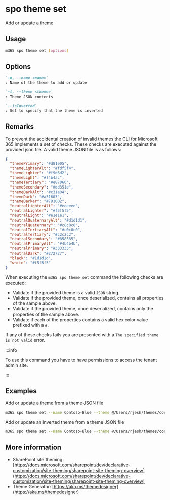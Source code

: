 
# spo theme set

Add or update a theme

## Usage

```sh
m365 spo theme set [options]
```

## Options

```md definition-list
`-n, --name <name>`
: Name of the theme to add or update

`-t, --theme <theme>`
: Theme JSON contents

`--isInverted`
: Set to specify that the theme is inverted
```

<Global />

## Remarks

To prevent the accidental creation of invalid themes the CLI for Microsoft 365 implements a set of checks. These checks are executed against the provided json file. A valid theme JSON file is as follows:

```json
{
  "themePrimary": "#d81e05",
  "themeLighterAlt": "#fdf5f4",
  "themeLighter": "#f9d6d2",
  "themeLight": "#f4b4ac",
  "themeTertiary": "#e87060",
  "themeSecondary": "#dd351e",
  "themeDarkAlt": "#c31a04",
  "themeDark": "#a51603",
  "themeDarker": "#791002",
  "neutralLighterAlt": "#eeeeee",
  "neutralLighter": "#f5f5f5",
  "neutralLight": "#e1e1e1",
  "neutralQuaternaryAlt": "#d1d1d1",
  "neutralQuaternary": "#c8c8c8",
  "neutralTertiaryAlt": "#c0c0c0",
  "neutralTertiary": "#c2c2c2",
  "neutralSecondary": "#858585",
  "neutralPrimaryAlt": "#4b4b4b",
  "neutralPrimary": "#333333",
  "neutralDark": "#272727",
  "black": "#1d1d1d",
  "white": "#f5f5f5"
}
```

When executing the `m365 spo theme set` command the following checks are executed:

- Validate if the provided theme is a valid `JSON` string.
- Validate if the provided theme, once deserialized, contains all properties of the sample above.
- Validate if the provided theme, once deserialized, contains only the properties of the sample above.
- Validate if each of the properties contains a valid hex color value prefixed with a `#`.

If any of these checks fails you are presented with a `The specified theme is not valid` error.

:::info

To use this command you have to have permissions to access the tenant admin site.

:::
    
## Examples

Add or update a theme from a theme JSON file

```sh
m365 spo theme set --name Contoso-Blue --theme @/Users/rjesh/themes/contoso-blue.json
```

Add or update an inverted theme from a theme JSON file

```sh
m365 spo theme set --name Contoso-Blue --theme @/Users/rjesh/themes/contoso-blue.json --isInverted
```

## More information

- SharePoint site theming: [https://docs.microsoft.com/sharepoint/dev/declarative-customization/site-theming/sharepoint-site-theming-overview](https://docs.microsoft.com/sharepoint/dev/declarative-customization/site-theming/sharepoint-site-theming-overview)
- Theme Generator: [https://aka.ms/themedesigner](https://aka.ms/themedesigner)
